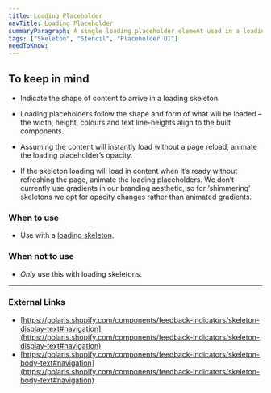 ```yaml
---
title: Loading Placeholder
navTitle: Loading Placeholder
summaryParagraph: A single loading placeholder element used in a loading skeleton to visually communicate that piece of content.
tags: ["Skeleton", "Stencil", "Placeholder UI"]
needToKnow:
---
```


<!-- Read first: Loading patterns overview page
Read first: Loading skeleton -->

## To keep in mind

*   Indicate the shape of content to arrive in a loading skeleton.

*   Loading placeholders follow the shape and form of what will be loaded – the width, height, colours and text line-heights align to the built components. 
*   Assuming the content will instantly load without a page reload, animate the loading placeholder’s opacity.
*   If the skeleton loading will load in content when it’s ready without refreshing the page, animate the loading placeholders. We don’t currently use gradients in our branding aesthetic, so for ‘shimmering’ skeletons we opt for opacity changes rather than animated gradients.

### When to use

*   Use with a [loading skeleton](https://drive.google.com/a/cultureamp.com/open?id=1dTDuL2eOAKmrN6ulEMkXmFovmPU9ilKrN_M1QGrtKYg).

### When not to use

*   _Only_ use this with loading skeletons.

---

### External Links

- [https://polaris.shopify.com/components/feedback-indicators/skeleton-display-text#navigation](https://polaris.shopify.com/components/feedback-indicators/skeleton-display-text#navigation)
- [https://polaris.shopify.com/components/feedback-indicators/skeleton-body-text#navigation](https://polaris.shopify.com/components/feedback-indicators/skeleton-body-text#navigation)